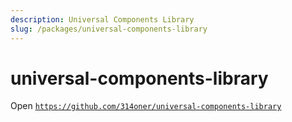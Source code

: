 ```yaml
---
description: Universal Components Library
slug: /packages/universal-components-library
---
```


# universal-components-library

Open [`https://github.com/314oner/universal-components-library`](https://github.com/314oner/universal-components-library)
